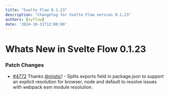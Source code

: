 ```yaml
---
title: "Svelte Flow 0.1.23"
description: "Changelog for Svelte Flow version 0.1.23"
authors: [xyflow]
date: '2024-10-31T12:00:00'
---
```

# Whats New in Svelte Flow 0.1.23
### Patch Changes
-   [#4772](https://github.com/xyflow/xyflow/pull/4772) Thanks [@mistic](https://github.com/mistic)! - Splits exports field in package.json to support an explicit resolution for browser, node and default to resolve issues with webpack esm module resolution.

